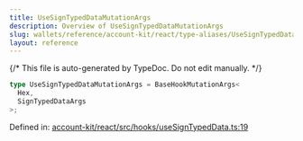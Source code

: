 ```yaml
---
title: UseSignTypedDataMutationArgs
description: Overview of UseSignTypedDataMutationArgs
slug: wallets/reference/account-kit/react/type-aliases/UseSignTypedDataMutationArgs
layout: reference
---
```


{/* This file is auto-generated by TypeDoc. Do not edit manually. */}

```ts
type UseSignTypedDataMutationArgs = BaseHookMutationArgs<
  Hex,
  SignTypedDataArgs
>;
```

Defined in: [account-kit/react/src/hooks/useSignTypedData.ts:19](https://github.com/alchemyplatform/aa-sdk/blob/153785ddc87beb160382c2bae7dbafa4a66ade9a/account-kit/react/src/hooks/useSignTypedData.ts#L19)
